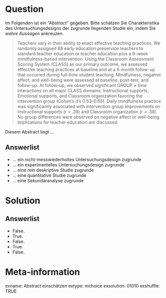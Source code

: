 Question
========
Im Folgenden ist ein _"Abstract"_ gegeben. Bitte schätzen Sie Charakteristika des Untersuchungsdesigns der zugrunde liegenden Studie ein, indem Sie  _wahre Aussagen_ ankreuzen.

> Teachers vary in their ability to enact effective teaching practices. We randomly assigned 88 early education preservice teachers to standard teacher education or teacher education plus a 9-week mindfulness-based intervention. Using the Classroom Assessment Scoring System (CLASS) as our primary outcome, we assessed effective teaching practices at baseline and at a 6-month follow-up that occurred during full-time student teaching. Mindfulness, negative affect, and well-being were assessed at baseline, post-test, and follow-up. At follow-up, we observed significant GROUP × time interactions on all major CLASS domains: Instructional supports, Emotional supports, and Classroom organization favoring the intervention group (Cohen's d's 0.53–0.65). Daily mindfulness practice was significantly associated with intervention group improvements on Instructional supports (r = .39) and Classroom organization (r = .38). No group differences were observed on negative affect or well-being. Implications for teacher education are discussed.

Diesem Abstract liegt ...

Answerlist
----------
* ... ein nicht-messwiederholtes Untersuchungsdesign zugrunde
* ... ein experimentelles Untersuchungsdesign zugrunde
* ... eine rein deskriptive Studie zugrunde
* ... eine quantitative Studie zugrunde
* ... eine Sekundäranalyse zugrunde



Solution
========

Answerlist
----------
* False.
* True.
* False.
* True.
* False.





Meta-information
================
exname: Abstract einschätzen
extype: mchoice
exsolution: 01010
exshuffle: TRUE
